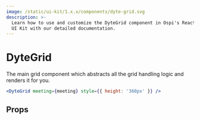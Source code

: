 ```yaml
---
image: /static/ui-kit/1.x.x/components/dyte-grid.svg
description: >-
  Learn how to use and customize the DyteGrid component in Ospi's React Native
  UI Kit with our detailed documentation.
---
```


# DyteGrid

The main grid component which abstracts all the grid handling logic and renders
it for you.

```jsx
<DyteGrid meeting={meeting} style={{ height: '360px' }} />
```

## Props

<PropsTable of="dyte-grid" />

<head>
  <title>React Native UI Kit DyteGrid</title>
</head>
